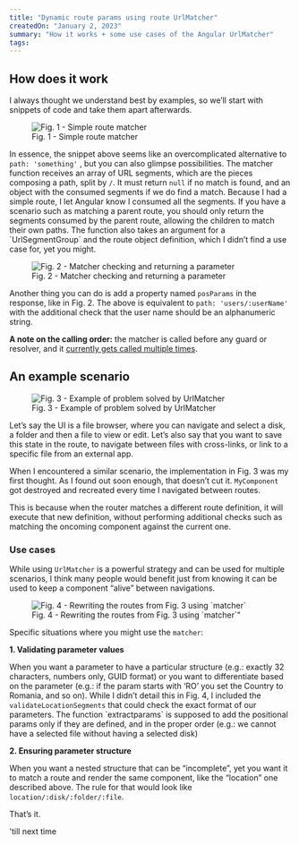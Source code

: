 ```yaml
---
title: "Dynamic route params using route UrlMatcher"
createdOn: "January 2, 2023"
summary: "How it works + some use cases of the Angular UrlMatcher"
tags:
---
```


<h2 className="text-2sm">How does it work</h2>

<p>I always thought we understand best by examples, so we’ll start with snippets of code and take them apart afterwards.</p>

<figure>
    <img src="../images/route-matcher/fig1.png" title="Fig. 1 - Simple route matcher" />
    <figcaption>Fig. 1 - Simple route matcher</figcaption>
</figure>

<p>In essence, the snippet above seems like an overcomplicated alternative to <code>path: &#39;something&#39;</code> ,
    but you can also glimpse possibilities. The matcher function receives an array of URL segments, which are the pieces
    composing a path, split by <code>/</code>. It must return <code>null</code> if no match is found, and an object with
    the consumed segments if we do find a match. Because I had a simple route, I let Angular know I consumed all the
    segments. If you have a scenario such as matching a parent route, you should only return the segments consumed by
    the parent route, allowing the children to match their own paths. The function also takes an argument for a `UrlSegmentGroup` and
    the route object definition, which I didn’t find a use case for, yet you might. </p>

<figure>
    <img src="../images/route-matcher/fig2.png" title="Fig. 2 - Matcher checking and returning a parameter" />
    <figcaption>Fig. 2 - Matcher checking and returning a parameter</figcaption>
</figure>

<p>Another thing you can do is add a property named <code>posParams</code> in the response, like in Fig. 2. The above is
    equivalent to <code>path: &#39;users/:userName&#39;</code> with the additional check that the user name should be an
    alphanumeric string. </p>

<p><strong>A note on the calling order:</strong> the matcher is called before any guard or resolver, and it <a
        href="https://github.com/angular/angular/issues/26081">currently gets called multiple times</a>. </p>

<h2>An example scenario</h2>

<figure>
    <img src="../images/route-matcher/fig3.png" title="Fig. 3 - Example of problem solved by UrlMatcher" />
    <figcaption>Fig. 3 - Example of problem solved by UrlMatcher</figcaption>
</figure>

<p>Let’s say the UI is a file browser, where you can navigate and select a disk, a folder and then a file to view or edit.
    Let’s also say that you want to save this state in the route, to navigate between files with cross-links, or link to
    a specific file from an external app. </p>

<p>When I encountered a similar scenario, the implementation in Fig. 3 was my first thought. As I found out soon enough,
    that doesn’t cut it. <code>MyComponent</code> got destroyed and recreated every time I navigated between routes.</p>

<p>This is because when the router matches a different route definition, it will execute that new definition, without
    performing additional checks such as matching the oncoming component against the current one.</p>

<h3>Use cases</h3>

<p>While using <code>UrlMatcher</code> is a powerful strategy and can be used for multiple scenarios, I think many people would benefit just from knowing it can be used to keep a component
    “alive” between navigations. </p>

<figure>
    <img src="../images/route-matcher/fig4.png" alt="Fig. 4 - Rewriting the routes from Fig. 3 using `matcher`" />
    <figcaption>Fig. 4 - Rewriting the routes from Fig. 3 using `matcher`" </figcaption>
</figure>

Specific situations where you might use the `matcher`:

<strong>1. Validating parameter values</strong>

<p>When you want a parameter to have a particular structure (e.g.: exactly 32 characters, numbers only, GUID format) or you
    want to differentiate based on the parameter (e.g.: if the param starts with ‘RO’ you set the Country to Romania, and so
    on). While I didn’t detail this in Fig. 4, I included the <code>validateLocationSegments</code> that could check the
    exact format of our parameters. The function `extractparams` is supposed to add the positional params only if they are defined, and in the proper order (e.g.: we cannot have a selected file without having a selected disk)</p>

<strong>2. Ensuring parameter structure</strong>

<p>When you want a nested structure that can be “incomplete”, yet you want it to match a route and render the same
    component, like the “location” one described above. The rule for that would look like
    <code>location/:disk/:folder/:file</code>. </p>

<p>That’s it. </p>

<p className="text-right mt-16">&#39;till next time</p>